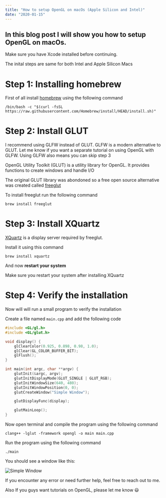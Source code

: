 ```yaml
---
title: "How to setup OpenGL on macOs (Apple Silicon and Intel)"
date: "2020-01-15"
---
```

In this blog post I will show you how to setup OpenGL on macOs.
---

<Alert type="important">
  Make sure you have Xcode installed before continuing.
</Alert>

The inital steps are same for both Intel and Apple Silicon Macs

# Step 1: Installing homebrew

First of all install [homebrew](https://brew.sh) using the following command

```shell
/bin/bash -c "$(curl -fsSL https://raw.githubusercontent.com/Homebrew/install/HEAD/install.sh)"
```

# Step 2: Install GLUT

<Alert type="note">
  I recommend using GLFW instead of GLUT. GLFW is a modern alternative to GLUT.
  Let me know if you want a separate tutorial on using OpenGL with GLFW.
  Using GLFW also means you can skip step 3
</Alert>

OpenGL Utility Toolkit (GLUT) is a utility library for OpenGL.
It provides functions to create windows and handle I/O

The original GLUT library was abondoned so a free open source alternative was created called [freeglut](https://freeglut.sourceforge.net)

To install freeglut run the following command

```shell
brew install freeglut
```

# Step 3: Install XQuartz

[XQuartz](http://www.xquartz.org) is a display server required by freeglut.

Install it using this command

```shell
brew install xquartz
```

And now **restart your system**

<Alert type="warning">
  Make sure you restart your system after installing XQuartz
</Alert>

# Step 4: Verify the installation

Now will will run a small program to verify the installation

Create a file named `main.cpp` and add the following code

```cpp
#include <GL/gl.h>
#include <GL/glut.h>

void display() {
    glClearColor(0.925, 0.898, 0.98, 1.0);
    glClear(GL_COLOR_BUFFER_BIT);
    glFlush();
}

int main(int argc, char **argv) {
    glutInit(&argc, argv);
    glutInitDisplayMode(GLUT_SINGLE | GLUT_RGB);
    glutInitWindowSize(640, 480);
    glutInitWindowPosition(0, 0);
    glutCreateWindow("Simple Window");

    glutDisplayFunc(display);

    glutMainLoop();
}

```

Now open terminal and compile the program using the following command

```shell
clang++ -lglut -framework opengl -o main main.cpp
```

Run the program using the following command

```shell
./main
```

You should see a window like this:

![Simple Window](simple-window.png)

<Alert type="note">
  If you encounter any error or need further help, feel free to reach out to me.

  Also If you guys want tutorials on OpenGL, please let me know 😃 
</Alert>
